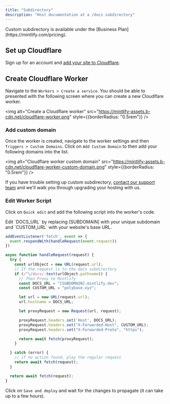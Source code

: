```yaml
---
title: "Subdirectory"
description: "Host documentation at a /docs subdirectory"
---
```


<Tip>
  Custom subdirectory is available under the [Business Plan](https://mintlify.com/pricing).
</Tip>

## Set up Cloudflare

Sign up for an account and [add your site to Cloudflare](https://developers.cloudflare.com/fundamentals/get-started/setup/add-site/).

## Create Cloudflare Worker

Navigate to the `Workers > Create a service`. You should be able to presented with the following screen where you can create a new Cloudlfare worker.

<img alt="Create a Cloudflare worker" src="https://mintlify-assets.b-cdn.net/cloudflare-worker.png" style={{borderRadius: "0.5rem"}} />

### Add custom domain

Once the worker is created, navigate to the worker settings and then `Triggers > Custom Domains`. Click on `Add Custom Domain` to then add your following domains into the list.

<img alt="Cloudflare worker custom domain" src="https://mintlify-assets.b-cdn.net/cloudflare-worker-custom-domain.png" style={{borderRadius: "0.5rem"}} />

If you have trouble setting up custom subdirectory, [contact our support team](mailto:hi@mintlify.com) and we'll walk you through upgrading your hosting with us.

### Edit Worker Script

Click on `Quick edit` and add the following script into the worker's code.

<Tip>
  Edit `DOCS_URL` by replacing [SUBDOMAIN] with your unique subdomain and `CUSTOM_URL` with your website's base URL.
</Tip>

```javascript
addEventListener('fetch', event => {
  event.respondWith(handleRequest(event.request))
})

async function handleRequest(request) {
  try {
    const urlObject = new URL(request.url);
    // If the request is to the docs subdirectory
    if (/^\/docs/.test(urlObject.pathname)) {
      // Then Proxy to Mintlify
      const DOCS_URL = "[SUBDOMAIN].mintlify.dev";
      const CUSTOM_URL = "polybase.xyz";

      let url = new URL(request.url);
      url.hostname = DOCS_URL;

      let proxyRequest = new Request(url, request);

      proxyRequest.headers.set('Host', DOCS_URL);
      proxyRequest.headers.set("X-Forwarded-Host", CUSTOM_URL);
      proxyRequest.headers.set("X-Forwarded-Proto", "https");

      return await fetch(proxyRequest);
    }

  } catch (error) {
    // if no action found, play the regular request
    return await fetch(request);
  }

  return await fetch(request);
}
```

Click on `Save and deploy` and wait for the changes to propagate (it can take up to a few hours).